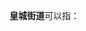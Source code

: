 '''皇城街道'''可以指：
{{PRC admin/disambig|13/07/05/002/000|21/01/03/017/000}}
{{disambig|cat=四字乡级行政区划消歧义}}